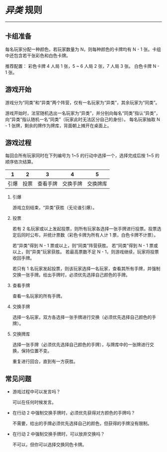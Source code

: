 # _异类_ 规则

---

## 卡组准备

每名玩家分配一种颜色，若玩家数量为 N，则每种颜色的卡牌均有 N - 1 张。卡组中还包含若干张彩色和白色卡牌。

推荐配置：
彩色卡牌 4 人局 1 张，5 ~ 6 人局 2 张，7 人局 3 张。
白色卡牌 N - 1 张。

## 游戏开始

游戏分为“同类”和“异类”两个阵营，仅有一名玩家为“异类”，其余玩家为“同类”。

游戏开始时，法官随机选出一名玩家为“异类”，并分别向每名“同类”指认“异类”，向“异类”指认随机一名“同类”（玩家此时无法区分自己的身份）。 每名玩家抽取 N - 1 张牌，剩余的牌作为牌库，背面朝上摊开在桌面上。

## 游戏过程

每回合所有玩家同时在下列编号为 1\~5 的行动中选择一个，选择完成后按 1\~5 的顺序依次结算。

| 1    | 2    | 3        | 4        | 5        |
| ---- | ---- | -------- | -------- | -------- |
| 引爆 | 投票 | 查看手牌 | 交换手牌 | 交换牌库 |

1. 引爆

   游戏立刻结束，“异类”获胜（无论谁引爆）。

2. 投票

   若有 2 名玩家或以上发起投票，则所有玩家各选择一张手牌进行投票。投票选定后同时公布，并统计票数（彩色卡牌为所有人计 1 票，白色卡牌不计票）。

   若“异类”得到 N - 1 票或以上，则“同类”阵营获胜。
   若“同类”得到 N - 1 票或以上，则“异类”玩家获胜。
   若最高票数不足 N - 1，则游戏继续，玩家将投票收回手牌。

   若只有 1 名玩家发起投票，则该玩家选择一名玩家，查看其所有手牌，并强制交换一张手牌。给出手牌时，必须优先选择自己颜色的手牌。

3. 查看手牌

   查看一名玩家的所有手牌。

4. 交换手牌

   选择一名玩家，双方各选择一张手牌进行交换（必须优先选择自己颜色的手牌）。

5. 交换牌库

   选择一张手牌（必须优先选择自己颜色的手牌），与牌库中的一张牌进行交换，保持位置不变。

   重复进行回合，直到有一方获胜。

## 常见问题

- 游戏过程中可以发言吗？

  可以在任何时候发言。

- 在行动 2 中强制交换手牌时，必须优先获得对方颜色的手牌吗？

  不需要，给出的手牌必须优先选择自己的颜色，但获得的手牌没有限制。

- 在行动 2 中强制交换手牌时，可以放弃交换吗？

  不可以，但你可以选择交换同色卡牌。
